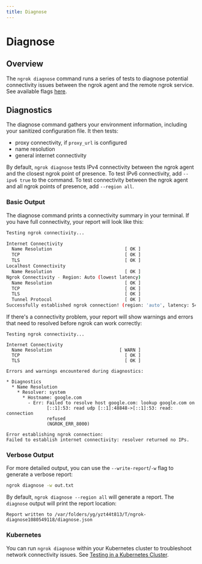 ```yaml
---
title: Diagnose
---
```


# Diagnose

## Overview

The `ngrok diagnose` command runs a series of tests to diagnose potential connectivity issues between the ngrok agent and the remote ngrok service. See available flags [here](/agent/cli/#ngrok-diagnose).

## Diagnostics

The diagnose command gathers your environment information, including your sanitized configuration file. It then tests:

- proxy connectivity, if `proxy_url` is configured
- name resolution
- general internet connectivity

By default, `ngrok diagnose` tests IPv4 connectivity between the ngrok agent and the closest ngrok point of presence. To test IPv6 connectivity, add `--ipv6 true` to the command. To test connectivity between the ngrok agent and all ngrok points of presence, add `--region all`.

### Basic Output

The diagnose command prints a connectivity summary in your terminal. If you have full connectivity, your report will look like this:

```bash
Testing ngrok connectivity...

Internet Connectivity
  Name Resolution                           [ OK ]
  TCP                                       [ OK ]
  TLS                                       [ OK ]
Localhost Connectivity
  Name Resolution                           [ OK ]
Ngrok Connectivity - Region: Auto (lowest latency)
  Name Resolution                           [ OK ]
  TCP                                       [ OK ]
  TLS                                       [ OK ]
  Tunnel Protocol                           [ OK ]
Successfully established ngrok connection! (region: 'auto', latency: 54.895145ms)
```

If there's a connectivity problem, your report will show warnings and errors that need to resolved before ngrok can work correctly:

```
Testing ngrok connectivity...

Internet Connectivity
  Name Resolution                         [ WARN ]
  TCP                                       [ OK ]
  TLS                                       [ OK ]

Errors and warnings encountered during diagnostics:

* Diagnostics
  * Name Resolution
    * Resolver: system
      * Hostname: google.com
        - Err: Failed to resolve host google.com: lookup google.com on
               [::1]:53: read udp [::1]:48848->[::1]:53: read: connection
               refused
               (NGROK_ERR_8000)

Error establishing ngrok connection:
Failed to establish internet connectivity: resolver returned no IPs.
```

### Verbose Output

For more detailed output, you can use the `--write-report`/`-w` flag to generate a verbose report:

```bash
ngrok diagnose -w out.txt
```

By default, `ngrok diagnose --region all` will generate a report. The `diagnose` output will print the report location:

```
Report written to /var/folders/yg/yzt44t813/T/ngrok-diagnose1080549118/diagnose.json
```

### Kubernetes

You can run `ngrok diagnose` within your Kubernetes cluster to troubleshoot network connectivity issues. See [Testing in a Kubernetes Cluster](/guides/other-guides/running-behind-firewalls/#testing-in-a-kubernetes-cluster).
